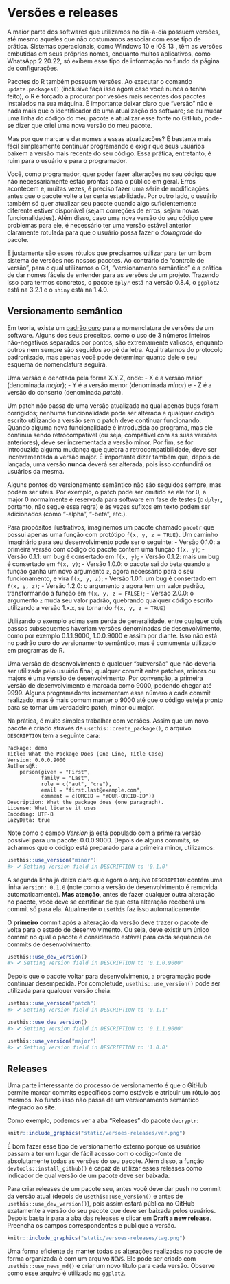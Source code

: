 # Versões e releases {#versoes-releases}

A maior parte dos softwares que utilizamos no dia-a-dia possuem versões, até
mesmo aqueles que não costumamos associar com esse tipo de prática. Sistemas
operacionais, como Windows 10 e iOS 13 , têm as versões embutidas em seus
próprios nomes, enquanto muitos aplicativos, como WhatsApp 2.20.22, só exibem
esse tipo de informação no fundo da página de configurações.

Pacotes do R também possuem versões. Ao executar o comando `update.packages()`
(inclusive faça isso agora caso você nunca o tenha feito), o R é forçado a
procurar por vesões mais recentes dos pacotes instalados na sua máquina. É
importante deixar claro que "versão" não é nada mais que o identificador de uma
atualização do software; se eu mudar uma linha do código do meu pacote e
atualizar esse fonte no GitHub, pode-se dizer que criei uma nova versão do meu
pacote.

Mas por que marcar e dar nomes a essas atualizações? É bastante mais fácil
simplesmente continuar programando e exigir que seus usuários baixem a versão
mais recente do seu código. Essa prática, entretanto, é ruim para o usuário e
para o programador.

Você, como programador, quer poder fazer alterações no seu código que não
necessariamente estão prontas para o público em geral. Erros acontecem e, muitas
vezes, é preciso fazer uma série de modificações antes que o pacote volte a ter
certa estabilidade. Por outro lado, o usuário também só quer atualizar seu
pacote quando algo suficientemente diferente estiver disponível (sejam correções
de erros, sejam novas funcionalidades). Além disso, caso uma nova versão do seu
código gere problemas para ele, é necessário ter uma versão estável anterior
claramente rotulada para que o usuário possa fazer o *downgrade* do pacote.

E justamente são esses rótulos que precisamos utilizar para ter um bom sistema
de versões nos nossos pacotes. Ao contrário de "controle de versão", para o qual
utilizamos o Git, "versionamento semântico" é a prática de dar nomes fáceis de
entender para as versões de um projeto. Trazendo isso para termos concretos, o
pacote `dplyr` está na versão 0.8.4, o `ggplot2` está na 3.2.1 e o `shiny`
está na 1.4.0.

## Versionamento semântico

Em teoria, existe um [padrão ouro](https://semver.org/) para a nomenclatura de
versões de um software. Alguns dos seus preceitos, como o uso de 3 números
inteiros não-negativos separados por pontos, são extremamente valiosos, enquanto
outros nem sempre são seguidos ao pé da letra. Aqui tratamos do protocolo
padronizado, mas apenas você pode determinar quanto dele o seu esquema de
nomenclatura seguirá.

Uma versão é denotada pela forma X.Y.Z, onde:
- X é a versão maior (denominada *major*);
- Y é a versão menor (denominada *minor*) e
- Z é a versão do conserto (denominada *patch*).

Um patch não passa de uma versão atualizada na qual apenas bugs foram
corrigidos; nenhuma funcionalidade pode ser alterada e qualquer código escrito
utilizando a versão sem o patch deve continuar funcionando. Quando alguma nova
funcionalidade é introduzida ao programa, mas ele continua sendo
retrocompatível (ou seja, compatível com as suas versões anteriores), deve ser
incrementada a versão minor. Por fim, se for introduzida alguma mudança que
quebra a retrocompatibilidade, deve ser increvementada a versão major. É
importante dizer também que, depois de lançada, uma versão **nunca** deverá ser
alterada, pois isso confundirá os usuários da mesma.

Alguns pontos do versionamento semântico não são seguidos sempre, mas podem ser
úteis. Por exemplo, o patch pode ser omitido se ele for 0, a major 0 normalmente
é reservada para software em fase de testes (o `dplyr`, portanto, não segue essa
regra) e às vezes sufixos em texto podem ser adicionados (como "-alpha",
"-beta", etc.).

Para propósitos ilustrativos, imaginemos um pacote chamado `pacotr` que possui
apenas uma função com protótipo `f(x, y, z = TRUE)`. Um caminho imaginário para
seu desenvolvimento pode ser o seguinte:
- Versão 0.1.0: a primeira versão com código do pacote contém uma função
`f(x, y)`;
- Versão 0.1.1: um bug é consertado em `f(x, y)`;
- Versão 0.1.2: mais um bug é consertado em `f(x, y)`;
- Versão 1.0.0: o pacote sai do beta quando a função ganha um novo argumento
`z`, agora necessário para o seu funcionamento, e vira `f(x, y, z)`;
- Versão 1.0.1: um bug é consertado em `f(x, y, z)`;
- Versão 1.2.0: o argumento `z` agora tem um valor padrão, transformando a
função em `f(x, y, z = FALSE)`;
- Versão 2.0.0: o argumento `z` muda seu valor padrão, quebrando qualquer código
escrito utilizando a versão 1.x.x, se tornando `f(x, y, z = TRUE)`

Utilizando o exemplo acima sem perda de generalidade, entre qualquer dois passos
subsequentes haveriam versões denominadas de desenvolvimento, como por exemplo
0.1.1.9000, 1.0.0.9000 e assim por diante. Isso não está no padrão ouro do
versionamento semântico, mas é comumente utilizado em programas de R.

Uma versão de desenvolvimento é qualquer "subversão" que não deveria ser
utilizada pelo usuário final; qualquer commit entre patches, minors ou majors é
uma versão de desenvolvimento. Por convenção, a primeira versão de
desenvolvimento é marcada como 9000, podendo chegar até 9999. Alguns
programadores incrementam esse número a cada commit realizado, mas é mais comum
manter o 9000 até que o código esteja pronto para se tornar um verdadeiro patch,
minor ou major.

Na prática, é muito simples trabalhar com versões. Assim que um novo pacote é
criado através de `usethis::create_package()`, o arquivo `DESCRIPTION` tem a
seguinte cara:

```
Package: demo
Title: What the Package Does (One Line, Title Case)
Version: 0.0.0.9000
Authors@R: 
    person(given = "First",
           family = "Last",
           role = c("aut", "cre"),
           email = "first.last@example.com",
           comment = c(ORCID = "YOUR-ORCID-ID"))
Description: What the package does (one paragraph).
License: What license it uses
Encoding: UTF-8
LazyData: true
```

Note como o campo *Version* já está populado com a primeira versão possível para
um pacote: 0.0.0.9000. Depois de alguns commits, se acharmos que o código está
preparado para a primeira minor, utilizamos:

```r
usethis::use_version("minor")
#> ✔ Setting Version field in DESCRIPTION to '0.1.0'
```

A segunda linha já deixa claro que agora o arquivo `DESCRIPTION` contém uma
linha `Version: 0.1.0` (note como a versão de desenvolvimento é removida
automaticamente). **Mas atenção**, antes de fazer qualquer outra alteração no
pacote, você deve se certificar de que esta alteração receberá um commit só para
ela. Atualmente o `usethis` faz isso automaticamente.

O **primeiro** commit após a alteração da versão deve trazer o pacote de volta
para o estado de desenvolvimento. Ou seja, deve existir um único commit no qual
o pacote é considerado estável para cada sequência de commits de
desenvolvimento.

```r
usethis::use_dev_version()
#> ✔ Setting Version field in DESCRIPTION to '0.1.0.9000'
```

Depois que o pacote voltar para desenvolvimento, a programação pode continuar
desempedida. Por completude, `usethis::use_version()` pode ser utilizada para
qualquer versão cheia:

```r
usethis::use_version("patch")
#> ✔ Setting Version field in DESCRIPTION to '0.1.1'

usethis::use_dev_version()
#> ✔ Setting Version field in DESCRIPTION to '0.1.1.9000'

usethis::use_version("major")
#> ✔ Setting Version field in DESCRIPTION to '1.0.0'
```

## Releases

Uma parte interessante do processo de versionamento é que o GitHub permite
marcar commits específicos como estáveis e atribuir um rótulo aos mesmos. No
fundo isso não passa de um versionamento semântico integrado ao site.

Como exemplo, podemos ver a aba "Releases" do pacote `decryptr`:

```r
knitr::include_graphics("static/versoes-releases/ver.png")
```

É bom fazer esse tipo de versionamento externo porque os usuários passam a ter
um lugar de fácil acesso com o código-fonte de absolutamente todas as versões do
seu pacote. Além disso, a função `devtools::install_github()` é capaz de
utilizar esses releases como indicador de qual versão de um pacote deve ser
baixada.

Para criar releases de um pacote seu, antes você deve dar push no commit da
versão atual (depois de `usethis::use_version()` e antes de
`usethis::use_dev_version()`), pois assim estará pública no GitHub exatamente a
versão do seu pacote que deve ser baixada pelos usuários. Depois basta ir para
a aba das releases e clicar em **Draft a new release**. Preencha os campos
correspondentes e publique a versão.

```r
knitr::include_graphics("static/versoes-releases/tag.png")
```

Uma forma eficiente de manter todas as alterações realizadas no pacote de forma
organizada é com um arquivo `NEWS`. Ele pode ser criado com
`usethis::use_news_md()` e criar um novo título para cada versão. Observe como
[esse arquivo](https://github.com/tidyverse/ggplot2/blob/master/NEWS.md) é
utilizado no `ggplot2`.
